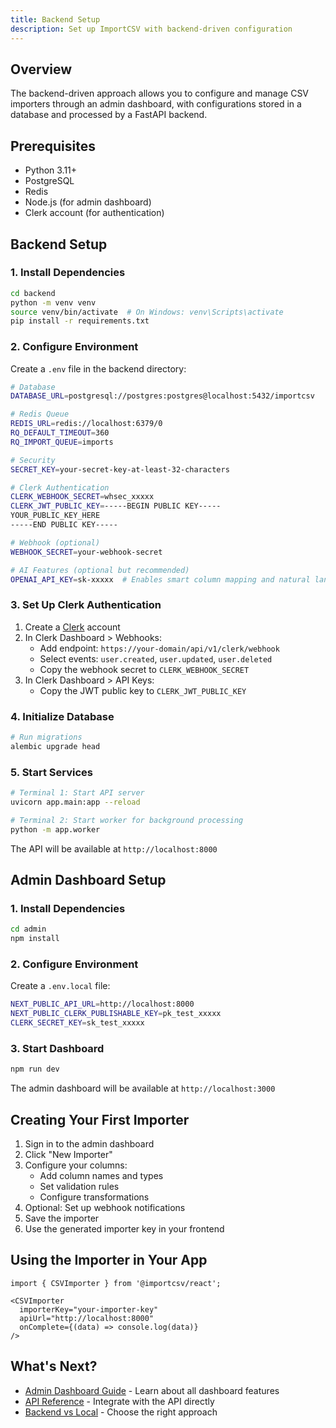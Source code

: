 ```yaml
---
title: Backend Setup
description: Set up ImportCSV with backend-driven configuration
---
```


## Overview

The backend-driven approach allows you to configure and manage CSV importers through an admin dashboard, with configurations stored in a database and processed by a FastAPI backend.

## Prerequisites

- Python 3.11+
- PostgreSQL
- Redis
- Node.js (for admin dashboard)
- Clerk account (for authentication)

## Backend Setup

### 1. Install Dependencies

```bash
cd backend
python -m venv venv
source venv/bin/activate  # On Windows: venv\Scripts\activate
pip install -r requirements.txt
```

### 2. Configure Environment

Create a `.env` file in the backend directory:

```bash
# Database
DATABASE_URL=postgresql://postgres:postgres@localhost:5432/importcsv

# Redis Queue
REDIS_URL=redis://localhost:6379/0
RQ_DEFAULT_TIMEOUT=360
RQ_IMPORT_QUEUE=imports

# Security
SECRET_KEY=your-secret-key-at-least-32-characters

# Clerk Authentication
CLERK_WEBHOOK_SECRET=whsec_xxxxx
CLERK_JWT_PUBLIC_KEY=-----BEGIN PUBLIC KEY-----
YOUR_PUBLIC_KEY_HERE
-----END PUBLIC KEY-----

# Webhook (optional)
WEBHOOK_SECRET=your-webhook-secret

# AI Features (optional but recommended)
OPENAI_API_KEY=sk-xxxxx  # Enables smart column mapping and natural language transformations
```

### 3. Set Up Clerk Authentication

1. Create a [Clerk](https://clerk.com) account
2. In Clerk Dashboard > Webhooks:
   - Add endpoint: `https://your-domain/api/v1/clerk/webhook`
   - Select events: `user.created`, `user.updated`, `user.deleted`
   - Copy the webhook secret to `CLERK_WEBHOOK_SECRET`
3. In Clerk Dashboard > API Keys:
   - Copy the JWT public key to `CLERK_JWT_PUBLIC_KEY`

### 4. Initialize Database

```bash
# Run migrations
alembic upgrade head
```

### 5. Start Services

```bash
# Terminal 1: Start API server
uvicorn app.main:app --reload

# Terminal 2: Start worker for background processing
python -m app.worker
```

The API will be available at `http://localhost:8000`

## Admin Dashboard Setup

### 1. Install Dependencies

```bash
cd admin
npm install
```

### 2. Configure Environment

Create a `.env.local` file:

```bash
NEXT_PUBLIC_API_URL=http://localhost:8000
NEXT_PUBLIC_CLERK_PUBLISHABLE_KEY=pk_test_xxxxx
CLERK_SECRET_KEY=sk_test_xxxxx
```

### 3. Start Dashboard

```bash
npm run dev
```

The admin dashboard will be available at `http://localhost:3000`

## Creating Your First Importer

1. Sign in to the admin dashboard
2. Click "New Importer"
3. Configure your columns:
   - Add column names and types
   - Set validation rules
   - Configure transformations
4. Optional: Set up webhook notifications
5. Save the importer
6. Use the generated importer key in your frontend

## Using the Importer in Your App

```tsx
import { CSVImporter } from '@importcsv/react';

<CSVImporter
  importerKey="your-importer-key"
  apiUrl="http://localhost:8000"
  onComplete={(data) => console.log(data)}
/>
```

## What's Next?

- [Admin Dashboard Guide](/advanced/backend/admin-dashboard) - Learn about all dashboard features
- [API Reference](/advanced/backend/api-reference) - Integrate with the API directly
- [Backend vs Local](/advanced/backend/comparison) - Choose the right approach